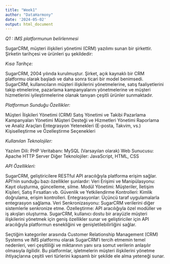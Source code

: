 ```yaml
---
title: "Week1"
author: "DataHarmony"
date: '2024-05-02'
output: html_document
---
```



*Q1 : IMS platformunun belirlenmesi*

SugarCRM, müşteri ilişkileri yönetimi (CRM) yazılımı sunan bir şirkettir. Şirketin tarihçesi ve ürünleri şu şekildedir:

*Kısa Tarihçe:*

SugarCRM, 2004 yılında kurulmuştur.
Şirket, açık kaynaklı bir CRM platformu olarak başladı ve daha sonra ticari bir model benimsedi.
SugarCRM, kullanıcıların müşteri ilişkilerini yönetmelerine, satış faaliyetlerini takip etmelerine, pazarlama kampanyalarını yönetmelerine ve müşteri hizmetlerini iyileştirmelerine olanak tanıyan çeşitli ürünler sunmaktadır.

*Platformun Sunduğu Özellikler:*

Müşteri İlişkileri Yönetimi (CRM)
Satış Yönetimi ve Takibi
Pazarlama Kampanyaları Yönetimi
Müşteri Desteği ve Hizmetleri Yönetimi
Raporlama ve Analiz Araçları
Entegrasyon Yetenekleri (E-posta, Takvim, vs.)
Kişiselleştirme ve Özelleştirme Seçenekleri

*Kullanılan Teknolojiler:*

Yazılım Dili: PHP
Veritabanı: MySQL (Varsayılan olarak)
Web Sunucusu: Apache HTTP Server
Diğer Teknolojiler: JavaScript, HTML, CSS

*API Özellikleri:*

SugarCRM, geliştiricilere RESTful API aracılığıyla platforma erişim sağlar. API'nin sunduğu bazı özellikler şunlardır:
Veri Erişimi ve Manipülasyonu: Kayıt oluşturma, güncelleme, silme.
Modül Yönetimi: Müşteriler, İletişim Kişileri, Satış Fırsatları vb.
Güvenlik ve Yetkilendirme Kontrolleri: Kimlik doğrulama, erişim kontrolleri.
Entegrasyonlar: Üçüncü taraf uygulamalarla entegrasyon sağlama.
Veri Senkronizasyonu: SugarCRM verilerini diğer sistemlerle senkronize etme.
Özelleştirme: API aracılığıyla özel modüller ve iş akışları oluşturma.
SugarCRM, kullanıcı dostu bir arayüzle müşteri ilişkilerini yönetmek için geniş özellikler sunar ve geliştiriciler için API aracılığıyla platformun esnekliğini ve genişletilebilirliğini sağlar.


Seçtiğim kategoriler arasında Customer Relationship Management (CRM) Systems ve IMS platformu olarak SugarCRM'i tercih etmemin temel nedenleri, veri çeşitliliği ve miktarının yanı sıra somut verilerin anlaşılır olmasıyla ilgilidir. Bu platformlar, işletmelerin müşteri ilişkilerini yönetme ihtiyaçlarına çeşitli veri türlerini kapsamlı bir şekilde ele alma yeteneği sunar.
